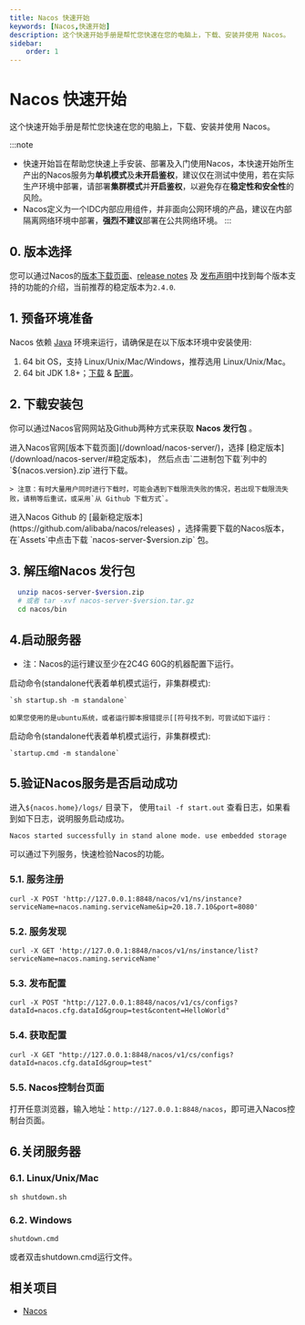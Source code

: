 ```yaml
---
title: Nacos 快速开始
keywords: [Nacos,快速开始]
description: 这个快速开始手册是帮忙您快速在您的电脑上，下载、安装并使用 Nacos。
sidebar:
    order: 1
---
```



# Nacos 快速开始

这个快速开始手册是帮忙您快速在您的电脑上，下载、安装并使用 Nacos。

:::note
- 快速开始旨在帮助您快速上手安装、部署及入门使用Nacos，本快速开始所生产出的Nacos服务为**单机模式**及**未开启鉴权**，建议仅在测试中使用，若在实际生产环境中部署，请部署**集群模式**并**开启鉴权**，以避免存在**稳定性和安全性**的风险。
- Nacos定义为一个IDC内部应用组件，并非面向公网环境的产品，建议在内部隔离网络环境中部署，**强烈不建议**部署在公共网络环境。
:::

## 0. 版本选择

您可以通过Nacos的[版本下载页面](/download/nacos-server/)、[release notes](https://github.com/alibaba/nacos/releases) 及 [发布声明](/news/release/)中找到每个版本支持的功能的介绍，当前推荐的稳定版本为`2.4.0`.

## 1. 预备环境准备

Nacos 依赖 [Java](https://docs.oracle.com/cd/E19182-01/820-7851/inst_cli_jdk_javahome_t/) 环境来运行，请确保是在以下版本环境中安装使用:

1. 64 bit OS，支持 Linux/Unix/Mac/Windows，推荐选用 Linux/Unix/Mac。
2. 64 bit JDK 1.8+；[下载](http://www.oracle.com/technetwork/java/javase/downloads/jdk8-downloads-2133151.html) & [配置](https://docs.oracle.com/cd/E19182-01/820-7851/inst_cli_jdk_javahome_t/)。

## 2. 下载安装包

你可以通过Nacos官网网站及Github两种方式来获取 **Nacos 发行包** 。

<Tabs>
  <TabItem label="官网">
    进入Nacos官网[版本下载页面](/download/nacos-server/)，选择 [稳定版本](/download/nacos-server/#稳定版本)， 然后点击`二进制包下载`列中的`${nacos.version}.zip`进行下载。

    > 注意：有时大量用户同时进行下载时，可能会遇到下载限流失败的情况，若出现下载限流失败，请稍等后重试，或采用`从 Github 下载方式`。
  </TabItem>
  <TabItem label="Github">
    进入Nacos Github 的 [最新稳定版本](https://github.com/alibaba/nacos/releases) ，选择需要下载的Nacos版本，在`Assets`中点击下载 `nacos-server-$version.zip` 包。
  </TabItem>
</Tabs>

## 3. 解压缩Nacos 发行包

```bash
  unzip nacos-server-$version.zip 
  # 或者 tar -xvf nacos-server-$version.tar.gz
  cd nacos/bin
```

## 4.启动服务器

* 注：Nacos的运行建议至少在2C4G 60G的机器配置下运行。

<Tabs>
  <TabItem label="Linux/Unix/Mac">
    启动命令(standalone代表着单机模式运行，非集群模式):

    `sh startup.sh -m standalone`

    如果您使用的是ubuntu系统，或者运行脚本报错提示[[符号找不到，可尝试如下运行：
  </TabItem>
  <TabItem label="Windows">
    启动命令(standalone代表着单机模式运行，非集群模式):

    `startup.cmd -m standalone`
  </TabItem>
</Tabs>

## 5.验证Nacos服务是否启动成功

进入`${nacos.home}/logs/` 目录下， 使用`tail -f start.out` 查看日志，如果看到如下日志，说明服务启动成功。

```
Nacos started successfully in stand alone mode. use embedded storage
```

可以通过下列服务，快速检验Nacos的功能。

### 5.1. 服务注册

`curl -X POST 'http://127.0.0.1:8848/nacos/v1/ns/instance?serviceName=nacos.naming.serviceName&ip=20.18.7.10&port=8080'`

### 5.2. 服务发现

`curl -X GET 'http://127.0.0.1:8848/nacos/v1/ns/instance/list?serviceName=nacos.naming.serviceName'`

### 5.3. 发布配置

`curl -X POST "http://127.0.0.1:8848/nacos/v1/cs/configs?dataId=nacos.cfg.dataId&group=test&content=HelloWorld"`

### 5.4. 获取配置

`curl -X GET "http://127.0.0.1:8848/nacos/v1/cs/configs?dataId=nacos.cfg.dataId&group=test"`

### 5.5. Nacos控制台页面

打开任意浏览器，输入地址：`http://127.0.0.1:8848/nacos`，即可进入Nacos控制台页面。

## 6.关闭服务器

### 6.1. Linux/Unix/Mac 

`sh shutdown.sh`

### 6.2. Windows

`shutdown.cmd`

或者双击shutdown.cmd运行文件。

## 相关项目

* [Nacos](https://github.com/alibaba/nacos)

